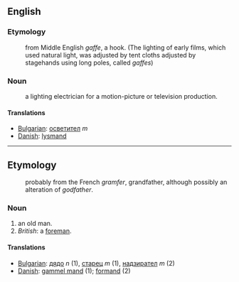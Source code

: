 ==English==

===Etymology===

:from Middle English ''gaffe'', a hook. (The lighting of early films, which used natural light, was adjusted by tent cloths adjusted by stagehands using long poles, called ''gaffes'')

===Noun===
:a lighting electrician for a motion-picture or television production. 

====Translations====

*[[Bulgarian]]: [[осветител]] ''m''
*[[Danish]]: [[lysmand]]

----

==Etymology==
:probably from the French ''gramfer'', grandfather, although possibly an alteration of ''godfather''.

===Noun===
#an old man.
#''British'': a [[foreman]].

====Translations====

*[[Bulgarian]]: [[дядо]] ''n'' (1), [[старец]] ''m'' (1), [[надзирател]] ''m'' (2)
*[[Danish]]: [[gammel mand]] (1); [[formand]] (2)